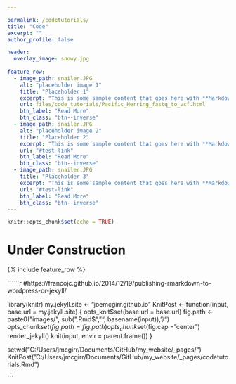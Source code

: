 ```yaml
---

permalink: /codetutorials/
title: "Code"
excerpt: ""
author_profile: false

header:
  overlay_image: snowy.jpg
  
feature_row:
  - image_path: snailer.JPG
    alt: "placeholder image 1"
    title: "Placeholder 1"
    excerpt: "This is some sample content that goes here with **Markdown** formatting."
    url: files/code_tutorials/Pacific_Herring_fastq_to_vcf.html
    btn_label: "Read More"
    btn_class: "btn--inverse"
  - image_path: snailer.JPG
    alt: "placeholder image 2"
    title: "Placeholder 2"
    excerpt: "This is some sample content that goes here with **Markdown** formatting."
    url: "#test-link"
    btn_label: "Read More"
    btn_class: "btn--inverse"
  - image_path: snailer.JPG
    title: "Placeholder 3"
    excerpt: "This is some sample content that goes here with **Markdown** formatting."
    url: "#test-link"
    btn_label: "Read More"
    btn_class: "btn--inverse"
---
```


```r
knitr::opts_chunk$set(echo = TRUE)
```

# Under Construction

{% include feature_row %}

``````r
#https://francojc.github.io/2014/12/19/publishing-rmarkdown-to-wordpress-or-jekyll/

library(knitr)
my.jekyll.site <- "joemcgirr.github.io"
KnitPost <- function(input, base.url = my.jekyll.site) {
  opts_knit$set(base.url = base.url)
  fig.path <- paste0("images/", sub(".Rmd$", "", basename(input)), "/")
  opts_chunk$set(fig.path = fig.path)
  opts_chunk$set(fig.cap = "center")
  render_jekyll()
  knit(input, envir = parent.frame())
}

setwd("C:/Users/jmcgirr/Documents/GitHub/my_website/_pages/")
KnitPost("C:/Users/jmcgirr/Documents/GitHub/my_website/_pages/codetutorials.Rmd")

```